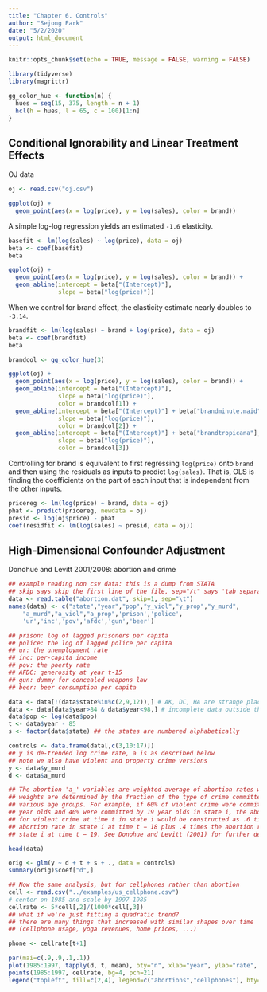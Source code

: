 ```yaml
---
title: "Chapter 6. Controls"
author: "Sejong Park"
date: "5/2/2020"
output: html_document
---
```


```r
knitr::opts_chunk$set(echo = TRUE, message = FALSE, warning = FALSE)

library(tidyverse)
library(magrittr)

gg_color_hue <- function(n) {
  hues = seq(15, 375, length = n + 1)
  hcl(h = hues, l = 65, c = 100)[1:n]
}
```

## Conditional Ignorability and Linear Treatment Effects

OJ data

```r
oj <- read.csv("oj.csv") 

ggplot(oj) +
  geom_point(aes(x = log(price), y = log(sales), color = brand))
```

A simple log-log regression yields an estimated `-1.6` elasticity.

```r
basefit <- lm(log(sales) ~ log(price), data = oj)
beta <- coef(basefit)
beta
```

```r
ggplot(oj) +
  geom_point(aes(x = log(price), y = log(sales), color = brand)) +
  geom_abline(intercept = beta["(Intercept)"],
              slope = beta["log(price)"])
```

When we control for brand effect, the elasticity estimate nearly doubles to
`-3.14`.

```r
brandfit <- lm(log(sales) ~ brand + log(price), data = oj)
beta <- coef(brandfit)
beta
```

```r
brandcol <- gg_color_hue(3)

ggplot(oj) +
  geom_point(aes(x = log(price), y = log(sales), color = brand)) +
  geom_abline(intercept = beta["(Intercept)"],
              slope = beta["log(price)"],
              color = brandcol[1]) +
  geom_abline(intercept = beta["(Intercept)"] + beta["brandminute.maid"],
              slope = beta["log(price)"],
              color = brandcol[2]) +
  geom_abline(intercept = beta["(Intercept)"] + beta["brandtropicana"],
              slope = beta["log(price)"],
              color = brandcol[3])
```

Controlling for brand is equivalent to first regressing `log(price)` onto
`brand` and then using the residuals as inputs to predict `log(sales)`.
That is, OLS is finding the coefficients on the part of each input that is
independent from the other inputs.

```r
pricereg <- lm(log(price) ~ brand, data = oj)
phat <- predict(pricereg, newdata = oj)
presid <- log(oj$price) - phat
coef(residfit <- lm(log(sales) ~ presid, data = oj))
```

## High-Dimensional Confounder Adjustment

Donohue and Levitt 2001/2008: abortion and crime

```r
## example reading non csv data: this is a dump from STATA
## skip says skip the first line of the file, sep="/t" says 'tab separated'
data <- read.table("abortion.dat", skip=1, sep="\t")
names(data) <- c("state","year","pop","y_viol","y_prop","y_murd",
	"a_murd","a_viol","a_prop",'prison','police',
	'ur','inc','pov','afdc','gun','beer')

## prison: log of lagged prisoners per capita
## police: the log of lagged police per capita
## ur: the unemployment rate
## inc: per-capita income
## pov: the poerty rate
## AFDC: generosity at year t-15
## gun: dummy for concealed weapons law
## beer: beer consumption per capita 

data <- data[!(data$state%in%c(2,9,12)),] # AK, DC, HA are strange places
data <- data[data$year>84 & data$year<98,] # incomplete data outside these years
data$pop <- log(data$pop)
t <- data$year - 85
s <- factor(data$state) ## the states are numbered alphabetically

controls <- data.frame(data[,c(3,10:17)])
## y is de-trended log crime rate, a is as described below
## note we also have violent and property crime versions
y <- data$y_murd
d <- data$a_murd

## The abortion 'a_' variables are weighted average of abortion rates where
## weights are determined by the fraction of the type of crime committed by
## various age groups. For example, if 60% of violent crime were committed by 18
## year olds and 40% were committed by 19 year olds in state i, the abortion rate
## for violent crime at time t in state i would be constructed as .6 times the
## abortion rate in state i at time t − 18 plus .4 times the abortion rate in
## state i at time t − 19. See Donohue and Levitt (2001) for further detail.
```

```r
head(data)
```

```r
orig <- glm(y ~ d + t + s + ., data = controls)
summary(orig)$coef["d",]
```

```r
## Now the same analysis, but for cellphones rather than abortion
cell <- read.csv("../examples/us_cellphone.csv")
# center on 1985 and scale by 1997-1985
cellrate <- 5*cell[,2]/(1000*cell[,3]) 
## what if we're just fitting a quadratic trend?
## there are many things that increased with similar shapes over time
## (cellphone usage, yoga revenues, home prices, ...)

phone <- cellrate[t+1]

par(mai=c(.9,.9,.1,.1))
plot(1985:1997, tapply(d, t, mean), bty="n", xlab="year", ylab="rate", pch=21, bg=2)
points(1985:1997, cellrate, bg=4, pch=21)
legend("topleft", fill=c(2,4), legend=c("abortions","cellphones"), bty="n")
```



